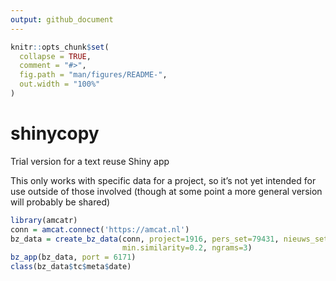 ```yaml
---
output: github_document
---
```


<!-- README.md is generated from README.Rmd. Please edit that file -->

```r
knitr::opts_chunk$set(
  collapse = TRUE,
  comment = "#>",
  fig.path = "man/figures/README-",
  out.width = "100%"
)
```

# shinycopy

Trial version for a text reuse Shiny app

This only works with specific data for a project, so it's not yet intended for use outside of those involved (though at some point a more general version will probably be shared)

```r
library(amcatr)
conn = amcat.connect('https://amcat.nl')
bz_data = create_bz_data(conn, project=1916, pers_set=79431, nieuws_set=79457, 
                         min.similarity=0.2, ngrams=3)
bz_app(bz_data, port = 6171)
class(bz_data$tc$meta$date)
```
